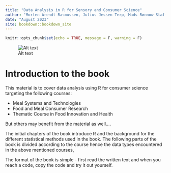 ```yaml
--- 
title: "Data Analysis in R for Sensory and Consumer Science"
author: "Morten Arendt Rasmussen, Julius Jessen Terp, Mads Rønnow Staffe, Helene C. Reinbach and Bodil H. Allesen-Holm"
date: "August 2023"
site: bookdown::bookdown_site
---
```



```r
knitr::opts_chunk$set(echo = TRUE, message = F, warning = F)
```



![Alt text](init_frontpage.jpg)
    
# Introduction to the book {-}

This material is to cover data analysis using R for consumer science targeting the following courses: 

* Meal Systems and Technologies
* Food and Meal Consumer Research 
* Thematic Course in Food Innovation and Health

But others may benefit from the material as well....

The initial chapters of the book introduce R and the background for the different statistical methods used in the book. The following parts of the book is divided according to the course hence the data types encountered in the above mentioned courses, 

The format of the book is simple - first read the written text and when you reach a code, copy the code and try it out yourself. 